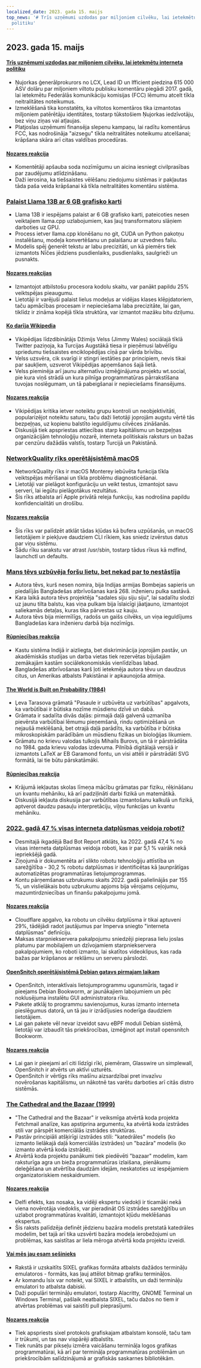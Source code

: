 ```yaml
---
localized_date: 2023. gada 15. maijs
top_news: '# Trīs uzņēmumi uzdodas par miljoniem cilvēku, lai ietekmētu interneta
  politiku'
---
```


## 2023. gada 15. maijs

#### [Trīs uzņēmumi uzdodas par miljoniem cilvēku, lai ietekmētu interneta politiku](https://ag.ny.gov/press-release/2023/attorney-general-james-secures-615000-companies-supplied-fake-comments-influence)

- Ņujorkas ģenerālprokurors no LCX, Lead ID un Ifficient piedzina 615 000 ASV dolāru par miljoniem viltotu publisku komentāru piegādi 2017. gadā, lai ietekmētu Federālās komunikāciju komisijas (FCC) lēmumu atcelt tīkla neitralitātes noteikumus.
- Izmeklēšanā tika konstatēts, ka viltotos komentāros tika izmantotas miljoniem patērētāju identitātes, tostarp tūkstošiem Ņujorkas iedzīvotāju, bez viņu ziņas vai atļaujas.
- Platjoslas uzņēmumi finansēja slepenu kampaņu, lai radītu komentārus FCC, kas nodrošināja "aizsegu" tīkla neitralitātes noteikumu atcelšanai; krāpšana skāra arī citas valdības procedūras.

#### [Nozares reakcija](http://news.ycombinator.com/item?id=35934504)

- Komentētāji apšauba soda nozīmīgumu un aicina iesniegt civilprasības par zaudējumu atlīdzināšanu.
- Daži ierosina, ka tiešsaistes vēlēšanu ziedojumu sistēmas ir pakļautas tāda paša veida krāpšanai kā tīkla neitralitātes komentāru sistēma.

### [Palaist Llama 13B ar 6 GB grafisko karti](https://gist.github.com/rain-1/8cc12b4b334052a21af8029aa9c4fafc)

- Llama 13B ir iespējams palaist ar 6 GB grafisko karti, pateicoties nesen veiktajiem llama.cpp uzlabojumiem, kas ļauj transformatoru slāņiem darboties uz GPU.
- Process ietver llama.cpp klonēšanu no git, CUDA un Python pakotņu instalēšanu, modeļa konvertēšanu un palaišanu ar uzvednes failu.
- Modelis spēj ģenerēt tekstu ar labu precizitāti, un kā piemērs tiek izmantots Nīčes jēdziens pusdienlaiks, pusdienlaiks, saulgrieži un pusnakts.

#### [Nozares reakcijas](http://news.ycombinator.com/item?id=35937505)

- Izmantojot atbilstošu procesora kodolu skaitu, var panākt papildu 25% veiktspējas pieaugumu.
- Lietotāji ir varējuši palaist lielus modeļus ar vidējas klases klēpjdatoriem, taču apmācības procesam ir nepieciešama laba precizitāte, lai gan, tiklīdz ir zināma kopējā tīkla struktūra, var izmantot mazāku bitu dziļumu.

#### [Ko darīja Wikipedia](https://twitter.com/jimmy_wales/status/1657494022741426180)

- Vikipēdijas līdzdibinātājs Džimijs Velss (Jimmy Wales) sociālajā tīklā Twitter paziņoja, ka Turcijas Augstākā tiesa ir pieņēmusi labvēlīgu spriedumu tiešsaistes enciklopēdijas cīņā par vārda brīvību.
- Velss uzsvēra, cik svarīgi ir stingri iestāties par principiem, nevis tikai par saukļiem, uzsverot Vikipēdijas apņemšanos šajā lietā.
- Velss pieminēja arī jaunu alternatīvu izmēģinājuma projektu wt.social, pie kura viņš strādā un kura pilnīga programmatūras pārrakstīšana tuvojas noslēgumam, un tā pabeigšanai ir nepieciešams finansējums.

#### [Nozares reakcija](http://news.ycombinator.com/item?id=35935714)

- Vikipēdijas kritika ietver noteiktu grupu kontroli un neobjektivitāti, popularizējot noteiktu saturu, taču daži lietotāji joprojām augstu vērtē tās bezpeļņas, uz kopienu balstīto ieguldījumu cilvēces zināšanās.
- Diskusijā tiek apspriestas attiecības starp kapitālismu un bezpeļņas organizācijām tehnoloģiju nozarē, interneta politiskais raksturs un bažas par cenzūru dažādās valstīs, tostarp Turcijā un Pakistānā.

### [NetworkQuality rīks operētājsistēmā macOS](https://cyberhost.uk/the-hidden-macos-speedtest-tool-networkquality/)

- NetworkQuality rīks ir macOS Monterey iebūvēta funkcija tīkla veiktspējas mērīšanai un tīkla problēmu diagnosticēšanai.
- Lietotāji var pielāgot konfigurāciju un veikt testus, izmantojot savu serveri, lai iegūtu pielāgotākus rezultātus.
- Šis rīks atbalsta arī Apple privātā releja funkciju, kas nodrošina papildu konfidencialitāti un drošību.

#### [Nozares reakcija](http://news.ycombinator.com/item?id=35936999)

- Šis rīks var palīdzēt atklāt tādas kļūdas kā bufera uzpūšanās, un macOS lietotājiem ir piekļuve daudziem CLI rīkiem, kas sniedz izvērstus datus par viņu sistēmu.
- Šādu rīku sarakstu var atrast /usr/sbin, tostarp tādus rīkus kā mdfind, launchctl un defaults.

### [Mans tēvs uzbūvēja foršu lietu, bet nekad par to nestāstīja](https://robotsinplainenglish.com/e/2023-04-23-aaba-obit.html)

- Autora tēvs, kurš nesen nomira, bija Indijas armijas Bombejas sapieris un piedalījās Bangladešas atbrīvošanas karā 268. inženieru pulka sastāvā.
- Kara laikā autora tēvs projektēja "sadales siju siju siju", lai sadalītu slodzi uz jaunu tilta balstu, kas viņa pulkam bija īslaicīgi jāatjauno, izmantojot saliekamās detaļas, kuras tika pārvestas uz kauju.
- Autora tēvs bija miermīlīgs, radošs un gaišs cilvēks, un viņa ieguldījums Bangladešas kara inženieru darbā bija nozīmīgs.

#### [Rūpniecības reakcija](http://news.ycombinator.com/item?id=35934903)

- Kastu sistēma Indijā ir aizliegta, bet diskriminācija joprojām pastāv, un akadēmiskās studijas un darba vietas tiek rezervētas bijušajām zemākajām kastām sociālekonomiskās vienlīdzības labad.
- Bangladešas atbrīvošanas karš ļoti ietekmēja autora tēvu un daudzus citus, un Amerikas atbalsts Pakistānai ir apkaunojoša atmiņa.

#### [The World is Built on Probability (1984)](https://archive.org/details/lev-tarasov-the-world-is-built-on-probability-mir-2023)

- Ļeva Tarasova grāmatā "Pasaule ir uzbūvēta uz varbūtības" apgalvots, ka varbūtībai ir būtiska nozīme mūsdienu dzīvē un dabā.
- Grāmata ir sadalīta divās daļās: pirmajā daļā galvenā uzmanība pievērsta varbūtībai lēmumu pieņemšanā, rindu optimizēšanā un nejaušā meklēšanā, bet otrajā daļā parādīts, ka varbūtība ir būtiska mikroskopiskām parādībām un mūsdienu fizikas un bioloģijas likumiem.
- Grāmatu no krievu valodas tulkojis Mihails Burovs, un tā ir pārstrādāta no 1984. gada krievu valodas izdevuma. Pilnībā digitālajā versijā ir izmantots LaTeX ar EB Garamond fontu, un visi attēli ir pārstrādāti SVG formātā, lai tie būtu pārskatāmāki.

#### [Rūpniecības reakcija](http://news.ycombinator.com/item?id=35937375)

- Krājumā iekļautas skolas līmeņa mācību grāmatas par fiziku, rēķināšanu un kvantu mehāniku, kā arī padziļināti darbi fizikā un matemātikā.
- Diskusijā iekļauta diskusija par varbūtības izmantošanu kalkulā un fizikā, aptverot daudzu pasauļu interpretāciju, viļņu funkcijas un kvantu mehāniku.

### [2022. gadā 47 % visas interneta datplūsmas veidoja roboti?](https://www.securitymagazine.com/articles/99339-47-of-all-internet-traffic-came-from-bots-in-2022)

- Desmitajā ikgadējā Bad Bot Report atklāts, ka 2022. gadā 47,4 % no visas interneta datplūsmas veidoja roboti, kas ir par 5,1 % vairāk nekā iepriekšējā gadā.
- Ziņojumā ir dokumentēta arī slikto robotu tehnoloģiju attīstība un sarežģītība - 30,2 % robotu datplūsmas ir identificētas kā ļaunprātīgas automatizētas programmatūras lietojumprogrammas.
- Kontu pārņemšanas uzbrukumu skaits 2022. gadā palielinājās par 155 %, un vislielākais botu uzbrukumu apjoms bija vērojams ceļojumu, mazumtirdzniecības un finanšu pakalpojumu jomā.

#### [Nozares reakcija](http://news.ycombinator.com/item?id=35938433)

- Cloudflare apgalvo, ka robotu un cilvēku datplūsma ir tikai aptuveni 29%, tādējādi radot jautājumus par Imperva sniegto "interneta datplūsmas" definīciju.
- Maksas starpniekservera pakalpojumu sniedzēji pieprasa lielu joslas platumu par mobilajiem un dzīvojamiem starpniekservera pakalpojumiem, ko roboti izmanto, lai skatītos videoklipus, kas rada bažas par krāpšanos ar reklāmu un serveru pārslodzi.

#### [OpenSnitch operētājsistēmā Debian gatavs pirmajam laikam](https://people.skolelinux.org/pere/blog/OpenSnitch_in_Debian_ready_for_prime_time.html)

- OpenSnitch, interaktīvais lietojumprogrammu ugunsmūris, tagad ir pieejams Debian Bookworm, ar jaunākajiem labojumiem un pēc noklusējuma instalētu GUI administratora rīku.
- Pakete atklāj to programmu savienojumus, kuras izmanto interneta pieslēgumus datorā, un tā jau ir izrādījusies noderīga daudziem lietotājiem.
- Lai gan pakete vēl nevar izveidot savu eBPF moduli Debian sistēmā, lietotāji var izbaudīt tās priekšrocības, izmēģinot apt install opensnitch Bookworm.

#### [Nozares reakcija](http://news.ycombinator.com/item?id=35936044)

- Lai gan ir pieejami arī citi līdzīgi rīki, piemēram, Glasswire un simplewall, OpenSnitch ir atvērts un aktīvi uzturēts.
- OpenSnitch ir vērtīgs rīks mašīnu aizsardzībai pret invazīvu novērošanas kapitālismu, un nākotnē tas varētu darboties arī citās distro sistēmās.

### [The Cathedral and the Bazaar (1999)](http://www.catb.org/~esr/writings/cathedral-bazaar/cathedral-bazaar/)

- "The Cathedral and the Bazaar" ir veiksmīga atvērtā koda projekta Fetchmail analīze, kas apstiprina argumentu, ka atvērtā koda izstrādes stili var pārspēt komerciālās izstrādes struktūras.
- Pastāv principiāli atšķirīgi izstrādes stili: "katedrāles" modelis (ko izmanto lielākajā daļā komerciālās izstrādes) un "bazāra" modelis (ko izmanto atvērtā koda izstrādē).
- Atvērtā koda projektu panākumi tiek piedēvēti "bazaar" modelim, kam raksturīga agra un bieža programmatūras izlaišana, pienākumu deleģēšana un atvērtība daudzām idejām, neskatoties uz iespējamiem organizatoriskiem neskaidrumiem.

#### [Nozares reakcija](http://news.ycombinator.com/item?id=35939383)

- Delfi efekts, kas nosaka, ka vidēji ekspertu viedokļi ir ticamāki nekā viena novērotāja viedoklis, var pieradināt OS izstrādes sarežģītību un uzlabot programmatūras kvalitāti, izmantojot kļūdu meklēšanas ekspertus.
- Šis raksts palīdzēja definēt jēdzienu bazāra modelis pretstatā katedrāles modelim, bet tajā arī tika uzsvērti bazāra modeļa ierobežojumi un problēmas, kas saistītas ar liela mēroga atvērtā koda projektu izveidi.

#### [Vai mēs jau esam sešinieks](https://www.arewesixelyet.com/)

- Rakstā ir uzskaitīts SIXEL grafikas formāta atbalsts dažādos termināļu emulatoros - formāts, kas ļauj attēlot bitmap grafiku termināļos.
- Ar komandu lsix var noteikt, vai SIXEL ir atbalstīts, un daži termināļu emulatori to atbalsta dabiski.
- Daži populāri termināļu emulatori, tostarp Alacritty, GNOME Terminal un Windows Terminal, pašlaik neatbalsta SIXEL, taču dažos no tiem ir atvērtas problēmas vai saistīti pull pieprasījumi.

#### [Nozares reakcija](http://news.ycombinator.com/item?id=35936331)

- Tiek apspriests sixel protokols grafiskajam atbalstam konsolē, taču tam ir trūkumi, un tas nav vispārēji atbalstīts.
- Tiek runāts par pikseļu izmēra vaicāšanu termināļa logos grafikas programmatūrai, kā arī par termināļa programmatūras problēmām un priekšrocībām salīdzinājumā ar grafiskās saskarnes bibliotēkām.

</Steps>

